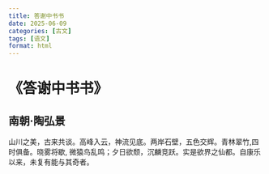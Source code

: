 ```yaml
---
title: 答谢中书书
date: 2025-06-09
categories: [古文]
tags: [语文]
format: html
---
```

# 《答谢中书书》
## 南朝·陶弘景
山川之美，古来共谈。高峰入云，神流见底。两岸石壁，五色交辉。青林翠竹,四时俱备。晓雾将歇,
微猿鸟乱鸣；夕日欲颓，沉麟竞跃。实是欲界之仙都。自康乐以来，未复有能与其奇者。